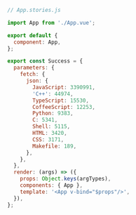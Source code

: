 ```js
// App.stories.js

import App from './App.vue';

export default {
  component: App,
};

export const Success = {
  parameters: {
    fetch: {
      json: {
        JavaScript: 3390991,
        'C++': 44974,
        TypeScript: 15530,
        CoffeeScript: 12253,
        Python: 9383,
        C: 5341,
        Shell: 5115,
        HTML: 3420,
        CSS: 3171,
        Makefile: 189,
      },
    },
  },
  render: (args) => ({
    props: Object.keys(argTypes),
    components: { App },
    template: '<App v-bind="$props"/>',
  }),
};
```
